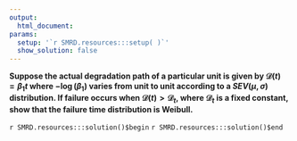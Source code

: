 ```yaml
---
output:
  html_document:
params:
  setup: '`r SMRD.resources:::setup( )`'
  show_solution: false
---
```


__Suppose the actual degradation path of a particular unit is given by $\mathcal{D}(t) = \beta_{1} t$ where $-\log(\beta_{1})$ varies from unit to unit according to a $SEV(\mu, \sigma)$ distribution. If failure occurs when $\mathcal{D}(t) > \mathcal{D}_t$, where $\mathcal{D}_t$ is a fixed constant, show that the failure time distribution is Weibull.__

`r SMRD.resources:::solution()$begin`
`r SMRD.resources:::solution()$end`
